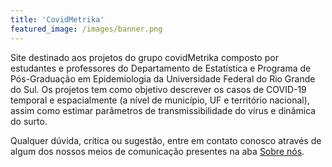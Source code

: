```yaml
---
title: 'CovidMetrika'
featured_image: /images/banner.png
---
```


Site destinado aos projetos do grupo covidMetrika composto por estudantes e professores do Departamento de Estatística e Programa de Pós-Graduação em Epidemiologia da Universidade Federal do Rio Grande do Sul. Os projetos tem como objetivo descrever os casos de COVID-19 temporal e espacialmente (a nível de município, UF e território nacional), assim como estimar parâmetros de transmissibilidade do vírus e dinâmica do surto.
    
Qualquer dúvida, crítica ou sugestão, entre em contato conosco através de algum dos nossos meios de comunicação presentes na aba [Sobre nós](https://www.ufrgs.br/covidmetrika/about/index.html).